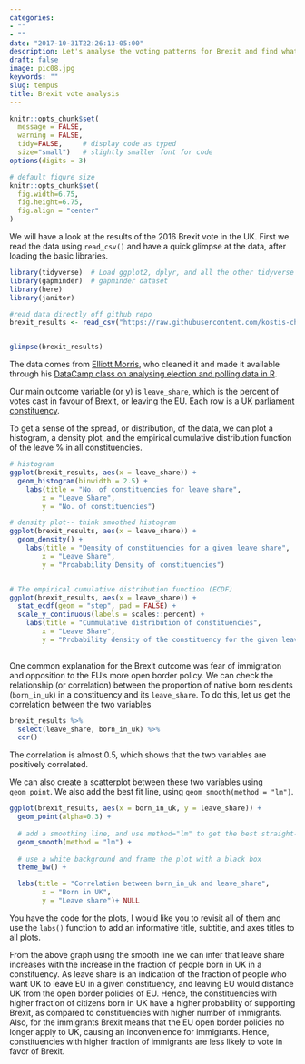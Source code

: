 ```yaml
---
categories:
- ""
- ""
date: "2017-10-31T22:26:13-05:00"
description: Let's analyse the voting patterns for Brexit and find what were the major factors affecting the vote. Were native citizens more likely to vote for the Brexit or it depended on the level of education? We will explore all these questions in our analysis.
draft: false
image: pic08.jpg
keywords: ""
slug: tempus
title: Brexit vote analysis
---
```


```r
knitr::opts_chunk$set(
  message = FALSE, 
  warning = FALSE, 
  tidy=FALSE,     # display code as typed
  size="small")   # slightly smaller font for code
options(digits = 3)

# default figure size
knitr::opts_chunk$set(
  fig.width=6.75, 
  fig.height=6.75,
  fig.align = "center"
)
```


We will have a look at the results of the 2016 Brexit vote in the UK. First we read the data using `read_csv()` and have a quick glimpse at the data, after loading the basic libraries.


```r
library(tidyverse)  # Load ggplot2, dplyr, and all the other tidyverse packages
library(gapminder)  # gapminder dataset
library(here)
library(janitor)
```

```r

#read data directly off github repo
brexit_results <- read_csv("https://raw.githubusercontent.com/kostis-christodoulou/am01/master/data/brexit_results.csv")


glimpse(brexit_results)
```

The data comes from [Elliott Morris](https://www.thecrosstab.com/), who cleaned it and made it available through his [DataCamp class on analysing election and polling data in R](https://www.datacamp.com/courses/analyzing-election-and-polling-data-in-r).

Our main outcome variable (or y) is `leave_share`, which is the percent of votes cast in favour of Brexit, or leaving the EU. Each row is a UK [parliament constituency](https://en.wikipedia.org/wiki/United_Kingdom_Parliament_constituencies).

To get a sense of the spread, or distribution, of the data, we can plot a histogram, a density plot, and the empirical cumulative distribution function of the leave % in all constituencies.

```r

# histogram
ggplot(brexit_results, aes(x = leave_share)) +
  geom_histogram(binwidth = 2.5) +
    labs(title = "No. of constituencies for leave share",
        x = "Leave Share",
        y = "No. of constituencies")

# density plot-- think smoothed histogram
ggplot(brexit_results, aes(x = leave_share)) +
  geom_density() +
    labs(title = "Density of constituencies for a given leave share",
        x = "Leave Share",
        y = "Proabability Density of constituencies")


# The empirical cumulative distribution function (ECDF) 
ggplot(brexit_results, aes(x = leave_share)) +
  stat_ecdf(geom = "step", pad = FALSE) +
  scale_y_continuous(labels = scales::percent) +
    labs(title = "Cummulative distribution of constituencies",
        x = "Leave Share",
        y = "Probability density of the constituency for the given leave share")
  


```

One common explanation for the Brexit outcome was fear of immigration and opposition to the EU's more open border policy. We can check the relationship (or correlation) between the proportion of native born residents (`born_in_uk`) in a constituency and its `leave_share`. To do this, let us get the correlation between the two variables

```r
brexit_results %>% 
  select(leave_share, born_in_uk) %>% 
  cor()
```

The correlation is almost 0.5, which shows that the two variables are positively correlated.

We can also create a scatterplot between these two variables using `geom_point`. We also add the best fit line, using `geom_smooth(method = "lm")`.

```r
ggplot(brexit_results, aes(x = born_in_uk, y = leave_share)) +
  geom_point(alpha=0.3) +
  
  # add a smoothing line, and use method="lm" to get the best straight-line
  geom_smooth(method = "lm") + 
  
  # use a white background and frame the plot with a black box
  theme_bw() +

  labs(title = "Correlation between born_in_uk and leave_share",
        x = "Born in UK",
        y = "Leave share")+ NULL
```

You have the code for the plots, I would like you to revisit all of them and use the `labs()` function to add an informative title, subtitle, and axes titles to all plots.

From the above graph using the smooth line we can infer that leave share increases with the increase in the fraction of people born in UK in a constituency. As leave share is an indication of the fraction of people who want UK to leave EU in a given constituency, and leaving EU would distance UK from the open border policies of EU. 
Hence, the constituencies with higher fraction of citizens born in UK have a higher probability of supporting Brexit, as compared to constituencies with higher number of immigrants. Also, for the immigrants Brexit means that the EU open border policies no longer apply to UK, causing an inconvenience for immigrants. Hence, constituencies with higher fraction of immigrants are less likely to vote in favor of Brexit.
